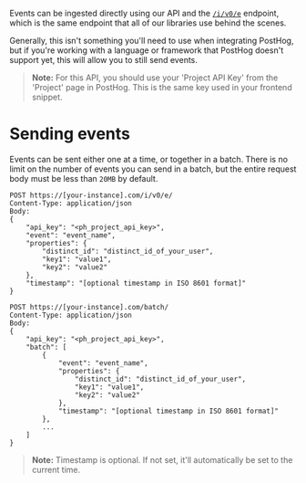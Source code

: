 Events can be ingested directly using our API and the [`/i/v0/e`](/docs/api/capture) endpoint, which is the same endpoint that all of our libraries use behind the scenes.

Generally, this isn't something you'll need to use when integrating PostHog, but if you're working with a language or framework that PostHog doesn't support yet, this will allow you to still send events.

> **Note:** For this API, you should use your 'Project API Key' from the 'Project' page in PostHog. This is the same key used in your frontend snippet.

# Sending events

Events can be sent either one at a time, or together in a batch. There is no limit on the number of events you can send in a batch, but the entire request body must be less than `20MB` by default.

<MultiLanguage>

```shell label=Single
POST https://[your-instance].com/i/v0/e/
Content-Type: application/json
Body:
{
    "api_key": "<ph_project_api_key>",
    "event": "event_name",
    "properties": {
        "distinct_id": "distinct_id_of_your_user",
        "key1": "value1",
        "key2": "value2"
    },
    "timestamp": "[optional timestamp in ISO 8601 format]"
}
```

```shell label=Batch
POST https://[your-instance].com/batch/
Content-Type: application/json
Body:
{
    "api_key": "<ph_project_api_key>",
    "batch": [
        {
            "event": "event_name",
            "properties": {
                "distinct_id": "distinct_id_of_your_user",
                "key1": "value1",
                "key2": "value2"
            },
            "timestamp": "[optional timestamp in ISO 8601 format]"
        },
        ...
    ]
}
```
</MultiLanguage>

> **Note:** Timestamp is optional. If not set, it'll automatically be set to the current time.
